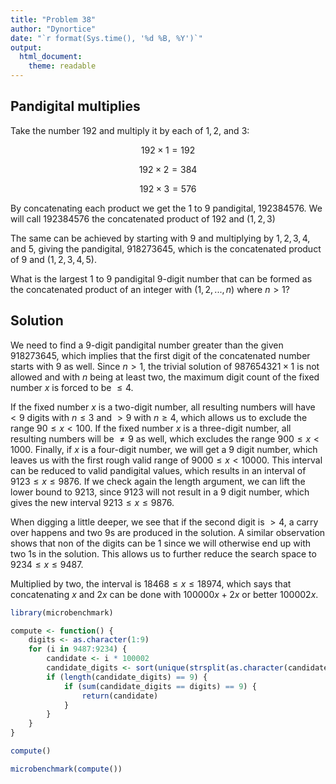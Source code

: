 ```yaml
---
title: "Problem 38"
author: "Dynortice"
date: "`r format(Sys.time(), '%d %B, %Y')`"
output:
  html_document:
    theme: readable
---
```

## Pandigital multiplies

Take the number $192$ and multiply it by each of $1, 2$, and $3$:

$$192 \times 1 = 192$$

$$192 \times 2 = 384$$

$$192 \times 3 = 576$$

By concatenating each product we get the $1$ to $9$ pandigital, $192384576$. We will call $192384576$ the concatenated product of $192$ and $(1,2,3)$

The same can be achieved by starting with $9$ and multiplying by $1, 2, 3, 4$, and $5$, giving the pandigital, $918273645$, which is the concatenated product of $9$ and $(1,2,3,4,5)$.

What is the largest $1$ to $9$ pandigital $9$-digit number that can be formed as the concatenated product of an integer with $(1,2, ... , n)$ where $n > 1$?

## Solution

We need to find a $9$-digit pandigital number greater than the given $918273645$, which implies that the first digit of the concatenated number starts with 9 as well. Since $n > 1$, the trivial solution of $987654321 \times 1$ is not allowed and with $n$ being at least two, the maximum digit count of the fixed number $x$ is forced to be $\le 4$.

If the fixed number $x$ is a two-digit number, all resulting numbers will have $<9$ digits with $n \le 3$ and $>9$ with $n \ge 4$, which allows us to exclude the range $90 \le x < 100$. If the fixed number $x$ is a three-digit number, all resulting numbers will be $\ne 9$ as well, which excludes the range $900 \le x < 1000$. Finally, if $x$ is a four-digit number, we will get a $9$ digit number, which leaves us with the first rough valid range of $9000 \le x < 10000$. This interval can be reduced to valid pandigital values, which results in an interval of $9123 \le x \le 9876$. If we check again the length argument, we can lift the lower bound to $9213$, since $9123$ will not result in a $9$ digit number, which gives the new interval $9213 \le x \le 9876$.

When digging a little deeper, we see that if the second digit is $>4$, a carry over happens and two $9$s are produced in the solution. A similar observation shows that non of the digits can be $1$ since we will otherwise end up with two $1$s in the solution. This allows us to further reduce the search space to $9234 \le x \le 9487$.

Multiplied by two, the interval is $18468 \le x \le 18974$, which says that concatenating $x$ and $2x$ can be done with $100000x + 2x$ or better $100002x$.
```r
library(microbenchmark)
```
```r
compute <- function() {
    digits <- as.character(1:9)
    for (i in 9487:9234) {
        candidate <- i * 100002
        candidate_digits <- sort(unique(strsplit(as.character(candidate), NULL)[[1]]))
        if (length(candidate_digits) == 9) {
            if (sum(candidate_digits == digits) == 9) {
                return(candidate)
            }
        }
    }
}
```
```r
compute()
```
```r
microbenchmark(compute())
```
